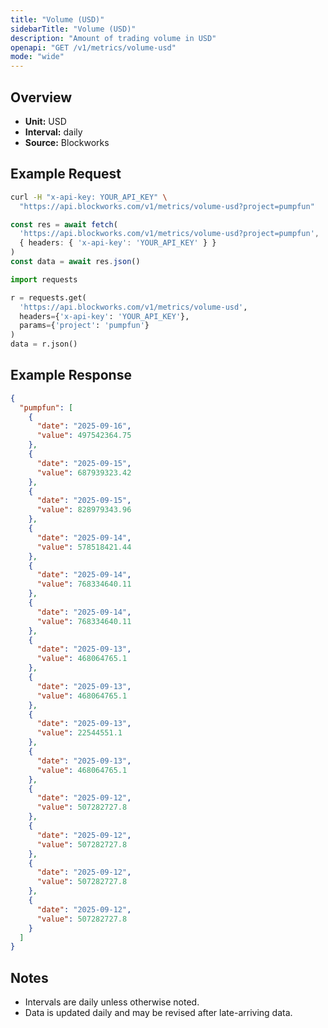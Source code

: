 ```yaml
---
title: "Volume (USD)"
sidebarTitle: "Volume (USD)"
description: "Amount of trading volume in USD"
openapi: "GET /v1/metrics/volume-usd"
mode: "wide"
---
```


## Overview

- **Unit:** USD
- **Interval:** daily
- **Source:** Blockworks

## Example Request

<CodeGroup>

```bash cURL
curl -H "x-api-key: YOUR_API_KEY" \
  "https://api.blockworks.com/v1/metrics/volume-usd?project=pumpfun"
```

```typescript TypeScript
const res = await fetch(
  'https://api.blockworks.com/v1/metrics/volume-usd?project=pumpfun',
  { headers: { 'x-api-key': 'YOUR_API_KEY' } }
)
const data = await res.json()
```

```python Python
import requests

r = requests.get(
  'https://api.blockworks.com/v1/metrics/volume-usd',
  headers={'x-api-key': 'YOUR_API_KEY'},
  params={'project': 'pumpfun'}
)
data = r.json()
```

</CodeGroup>

## Example Response

```json
{
  "pumpfun": [
    {
      "date": "2025-09-16",
      "value": 497542364.75
    },
    {
      "date": "2025-09-15",
      "value": 687939323.42
    },
    {
      "date": "2025-09-15",
      "value": 828979343.96
    },
    {
      "date": "2025-09-14",
      "value": 578518421.44
    },
    {
      "date": "2025-09-14",
      "value": 768334640.11
    },
    {
      "date": "2025-09-14",
      "value": 768334640.11
    },
    {
      "date": "2025-09-13",
      "value": 468064765.1
    },
    {
      "date": "2025-09-13",
      "value": 468064765.1
    },
    {
      "date": "2025-09-13",
      "value": 22544551.1
    },
    {
      "date": "2025-09-13",
      "value": 468064765.1
    },
    {
      "date": "2025-09-12",
      "value": 507282727.8
    },
    {
      "date": "2025-09-12",
      "value": 507282727.8
    },
    {
      "date": "2025-09-12",
      "value": 507282727.8
    },
    {
      "date": "2025-09-12",
      "value": 507282727.8
    }
  ]
}
```

## Notes
- Intervals are daily unless otherwise noted.
- Data is updated daily and may be revised after late-arriving data.